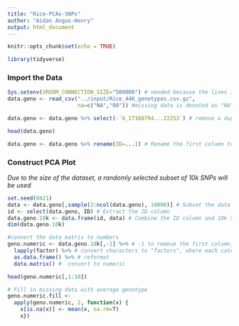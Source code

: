 ```yaml
---
title: "Rice-PCAs-SNPs"
author: "Aidan Angus-Henry"
output: html_document
---
```


```r
knitr::opts_chunk$set(echo = TRUE)
```

```r
library(tidyverse)
```

### Import the Data

```r
Sys.setenv(VROOM_CONNECTION_SIZE="500000") # needed because the lines in this file are very long.
data.geno <- read_csv("../input/Rice_44K_genotypes.csv.gz",
                      na=c("NA","00")) #missing data is denoted as "NA" or "00"
```

```r
data.geno <- data.geno %>% select(-`6_17160794...22253`) # remove a duplicate column
```

```r
head(data.geno)
```

```r
data.geno <- data.geno %>% rename(ID=...1) # Rename the first column to ID
```

### Construct PCA Plot

_Due to the size of the dataset, a randomly selected subset of 10k SNPs will be used_

```r
set.seed(0421)
data <- data.geno[,sample(2:ncol(data.geno), 10000)] # Subset the data
id <- select(data.geno, ID) # Extract the ID column
data.geno.10k <- data.frame(id, data) # Combine the ID column and 10k SNP subset
dim(data.geno.10k)
```

```r
#convert the data matrix to numbers
geno.numeric <- data.geno.10k[,-1] %>% # -1 to remove the first column, with names.
  lapply(factor) %>% # convert characters to "factors", where each category is internally represented as a number
  as.data.frame() %>% # reformat
  data.matrix() #  convert to numeric

head(geno.numeric[,1:10])
```

```r
# Fill in missing data with average genotype
geno.numeric.fill <-
  apply(geno.numeric, 2, function(x) {
    x[is.na(x)] <- mean(x, na.rm=T)
    x})
```

